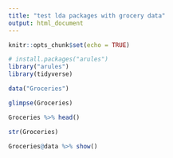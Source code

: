 ```yaml
---
title: "test lda packages with grocery data"
output: html_document
---
```


```r
knitr::opts_chunk$set(echo = TRUE)
```

```r
# install.packages("arules")
library("arules")
library(tidyverse)

data("Groceries")

```

```r
glimpse(Groceries)
```

```r
Groceries %>% head()
```

```r
str(Groceries)
```
```r
Groceries@data %>% show()
```

